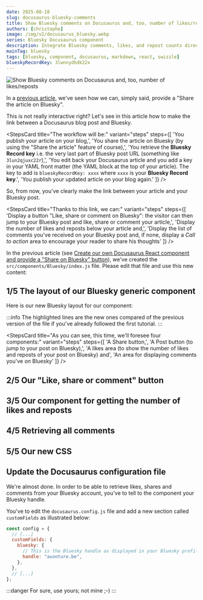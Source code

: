 ```yaml
---
date: 2025-08-18
slug: docusaurus-bluesky-comments
title: Show Bluesky comments on Docusaurus and, too, number of likes/reposts
authors: [christophe]
image: /img/v2/docusaurus_bluesky.webp
series: Bluesky Docusaurus component
description: Integrate Bluesky comments, likes, and repost counts directly into your Docusaurus blog posts.
mainTag: bluesky
tags: [bluesky, component, docusaurus, markdown, react, swizzle]
blueskyRecordKey: 3lwnnydhdk22x
---
```

<!-- cspell:ignore reposts,packagist,3lun2qjuxc22r,repost,noopener,noreferrer,3lwnnydhdk22x -->
![Show Bluesky comments on Docusaurus and, too, number of likes/reposts](/img/v2/docusaurus_bluesky.webp)

In a [previous article](/blog/docusaurus-bluesky-share), we've seen how we can, simply said, provide a "Share the article on Bluesky".

This is not really interactive right? Let's see in this article how to make the link between a Docusaurus blog post and Bluesky.

<!-- truncate -->

<StepsCard
  title="The workflow will be:"
  variant="steps"
  steps={[
    'You publish your article on your blog,',
    'You share the article on Bluesky (by using the "Share the article" feature of course),',
    'You retrieve the **Bluesky Record key** i.e. the very last part of Bluesky post URL (something like `3lun2qjuxc22r`),',
    'You edit back your Docusaurus article and you add a key in your YAML front matter (the YAML block at the top of your article). The key to add is `blueskyRecordKey: xxxx` where `xxxx` is your **Bluesky Record key**.',
    'You publish your updated article on your blog again.'
  ]}
/>

So, from now, you've clearly make the link between your article and your Bluesky post.

<StepsCard
  title="Thanks to this link, we can:"
  variant="steps"
  steps={[
    'Display a button "Like, share or comment on Bluesky": the visitor can then jump to your Bluesky post and like, share or comment your article,',
    'Display the number of likes and reposts below your article and,',
    'Display the list of comments you\'ve received on your Bluesky post and, if none, display a *Call to action* area to encourage your reader to share his thoughts'
  ]}
/>

In the previous article (see [Create our own Docusaurus React component and provide a "Share on Bluesky" button](/blog/docusaurus-bluesky-share)), we've created the `src/components/Bluesky/index.js` file. Please edit that file and use this new content:

## 1/5 The layout of our Bluesky generic component

Here is our new Bluesky layout for our component:

<Snippet filename="src/components/Bluesky/index.js" source="src/components/Bluesky/index.js" />

:::info
The highlighted lines are the new ones compared of the previous version of the file if you've already followed the first tutorial.
:::

<StepsCard
  title="As you can see, this time, we'll foresee four components:"
  variant="steps"
  steps={[
    'A Share button,',
    'A Post button (to jump to your post on Bluesky),',
    'A likes area (to show the number of likes and reposts of your post on Bluesky) and',
    'An area for displaying comments you\'ve on Bluesky'
  ]}
/>

## 2/5 Our "Like, share or comment" button

<Snippet filename="src/components/Bluesky/post.js" source="src/components/Bluesky/post.js" />

## 3/5 Our component for getting the number of likes and reposts

<Snippet filename="src/components/Bluesky/likes.js" source="src/components/Bluesky/likes.js" />

## 4/5 Retrieving all comments

<Snippet filename="src/components/Bluesky/comments.js" source="src/components/Bluesky/comments.js" />

## 5/5 Our new CSS

<Snippet filename="src/components/Bluesky/styles.module.css" source="src/components/Bluesky/styles.module.css" />

## Update the Docusaurus configuration file

We're almost done. In order to be able to retrieve likes, shares and comments from your Bluesky account, you've to tell to the component your Bluesky handle.

You've to edit the `docusaurus.config.js` file and add a new section called `customFields` as illustrated below:

<Snippet filename="docusaurus.config.js">

```js
const config = {
  // [...]
  customFields: {
    bluesky: {
      // This is the Bluesky handle as displayed in your Bluesky profile page
      handle: "avonture.be",
    },
  },
  // [...]
};
```

</Snippet>

:::danger
For sure, use yours; not mine ;-)
:::
